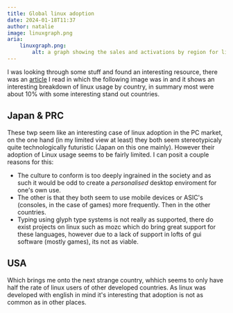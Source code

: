 ```yaml
---
title: Global linux adoption
date: 2024-01-18T11:37
author: natalie
image: linuxgraph.png
aria:
    linuxgraph.png:
        alt: a graph showing the sales and activations by region for linux
---
```


I was looking through some stuff and found an interesting resource, there was an [article](https://github.com/a327ex/blog/issues/44) I read in which the following image was in and it shows an interesting breakdown of linux usage by country, in summary most were about 10% with some interesting stand out countries.

## Japan & PRC

These twp seem like an interesting case of linux adoption in the PC market, on the one hand (in my limited view at least) they both seem stereotypicaly quite technologically futuristic (Japan on this one mainly). However their adoption of Linux usage seems to be fairly limited. I can posit a couple reasons for this:

-   The culture to conform is too deeply ingrained in the society and as such it would be odd to create a _personalised_ desktop enviroment for one's own use.
-   The other is that they both seem to use mobile devices or ASIC's (consoles, in the case of games) more frequently. Then in the other countries.
-   Typing using glyph type systems is not really as supported, there do exist projects on linux such as mozc which do bring great support for these languages, however due to a lack of support in lofts of gui software (mostly games), its not as viable.

## USA

Which brings me onto the next strange country, whhich seems to only have half the rate of linux users of other developed countries. As linux was developed with english in mind it's interesting that adoption is not as common as in other places.
